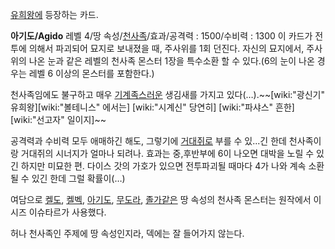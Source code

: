 [[유희왕]]에 등장하는 카드.

'''아기도/Agido'''
레벨 4/땅 속성/[[천사족]]/효과/공격력 : 1500/수비력 : 1300
이 카드가 전투에 의해서 파괴되어 묘지로 보내졌을 때, 주사위를 1회 던진다. 자신의 묘지에서, 주사위의 나온 눈과 같은 레벨의 천사족 몬스터 1장을 특수소환 할 수 있다.(6의 눈이 나온 경우는 레벨 6 이상의 몬스터를 포함한다.)

천사족임에도 불구하고 매우 [[기계족]]스러운 생김새를 가지고 있다(…).~~[wiki:"광신기" 유희왕][wiki:"볼테니스" 에서는] [wiki:"시계신" 당연히] [wiki:"파샤스" 흔한] [wiki:"선고자" 일이지]~~

공격력과 수비력 모두 애매하긴 해도, 그렇기에 [[거대쥐]]로 부를 수 있...긴 한데 천사족이랑 거대쥐의 시너지가 얼마나 되려나. 효과는 중,후반부에 6이 나오면 대박을 노릴 수 있긴 하지만 미묘한 편. 다이스 갓의 가호가 있으면 전투파괴될 때마다 4가 나와 계속 소환될 수 있긴 한데 그럴 확률이(…)

여담으로 [[켈도]], [[켈벡]], [[아기도]], [[무도라]], [[졸가]]같은 땅 속성의 천사족 몬스터는 원작에서 이시즈 이슈타르가 사용했다.

허나 천사족인 주제에 땅 속성인지라, 덱에는 잘 들어가지 않는다.
